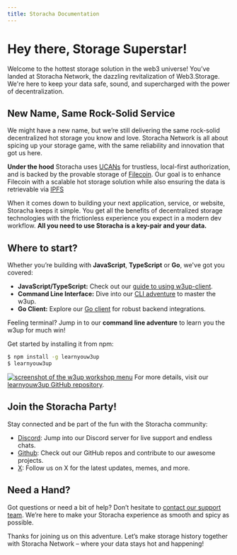 ```yaml
---
title: Storacha Documentation
---
```



# Hey there, Storage Superstar!

Welcome to the hottest storage solution in the web3 universe! You’ve landed at Storacha Network, the dazzling revitalization of Web3.Storage. We're here to keep your data safe, sound, and supercharged with the power of decentralization.

## New Name, Same Rock-Solid Service

We might have a new name, but we’re still delivering the same rock-solid decentralized hot storage you know and love. Storacha Network is all about spicing up your storage game, with the same reliability and innovation that got us here.

**Under the hood** Storacha uses [UCANs](https://github.com/ucan-wg/spec) for trustless, local-first authorization, and is backed by the provable storage of [Filecoin](https://docs.filecoin.io/basics/what-is-filecoin). Our goal is to enhance Filecoin with a scalable hot storage solution while also ensuring the data is retrievable via [IPFS](https://docs.ipfs.tech/)

When it comes down to building your next application, service, or website, Storacha keeps it simple. You get all the benefits of decentralized storage technologies with the frictionless experience you expect in a modern dev workflow. **All you need to use Storacha is a key-pair and your data.**

## Where to start?

Whether you’re building with **JavaScript**, **TypeScript**  or **Go**, we've got you covered:

- **JavaScript/TypeScript:** Check out our [guide to using w3up-client](/docs/w3cli).
- **Command Line Interface:** Dive into our [CLI adventure](/docs/w3up-client) to master the w3up.
- **Go Client:** Explore our [Go client](/docs/go-w3up) for robust backend integrations.

Feeling terminal? Jump in to our **command line adventure** to learn you the w3up for much win!

Get started by installing it from npm:

```sh
$ npm install -g learnyouw3up
$ learnyouw3up
```

[![screenshot of the w3up workshop menu](./learnyouw3up.png)](https://github.com/web3-storage/learnyouw3up)
For more details, visit our [learnyouw3up GitHub repository](https://github.com/storacha-network/learnyouw3up).

## Join the Storacha Party!

Stay connected and be part of the fun with the Storacha community:

- [Discord](https://discord.gg/DKRgSqYJY6): Jump into our Discord server for live support and endless chats.
- [Github](https://github.com/storacha-network): Check out our GitHub repos and contribute to our awesome projects.
- [X](https://x.com/storachanetwork): Follow us on X for the latest updates, memes, and more.

## Need a Hand?

Got questions or need a bit of help? Don’t hesitate to [contact our support team](mailto:support@storacha.network). We’re here to make your Storacha experience as smooth and spicy as possible.

Thanks for joining us on this adventure. Let’s make storage history together with Storacha Network – where your data stays hot and happening!

<Cards>
  <Card icon='💾 ' title="CLI" href="/docs/w3cli" />
  <Card icon='✨ ' title="JS Client" href="/docs/w3up-client" />
  <Card icon='🐹 ' title="Go Client" href="/docs/go-w3up" />
</Cards>
